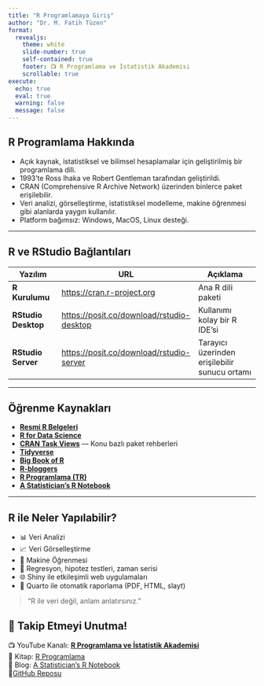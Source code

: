 ```yaml
---
title: "R Programlamaya Giriş"
author: "Dr. M. Fatih Tüzen"
format:
  revealjs:
    theme: white
    slide-number: true
    self-contained: true
    footer: 📺 R Programlama ve İstatistik Akademisi
    scrollable: true
execute:
  echo: true
  eval: true
  warning: false
  message: false
---
```


## R Programlama Hakkında

-   Açık kaynak, istatistiksel ve bilimsel hesaplamalar için geliştirilmiş bir programlama dili.
-   1993’te Ross Ihaka ve Robert Gentleman tarafından geliştirildi.
-   CRAN (Comprehensive R Archive Network) üzerinden binlerce paket erişilebilir.
-   Veri analizi, görselleştirme, istatistiksel modelleme, makine öğrenmesi gibi alanlarda yaygın kullanılır.
-   Platform bağımsız: Windows, MacOS, Linux desteği.

------------------------------------------------------------------------

## R ve RStudio Bağlantıları

| Yazılım             | URL                                         | Açıklama                                      |
|------------------|---------------------|---------------------------------|
| **R Kurulumu**      | <https://cran.r-project.org>                | Ana R dili paketi                             |
| **RStudio Desktop** | <https://posit.co/download/rstudio-desktop> | Kullanımı kolay bir R IDE'si                  |
| **RStudio Server**  | <https://posit.co/download/rstudio-server>  | Tarayıcı üzerinden erişilebilir sunucu ortamı |

------------------------------------------------------------------------

## Öğrenme Kaynakları

-   [**Resmi R Belgeleri**](https://cran.r-project.org/manuals.html)
-   [**R for Data Science**](https://r4ds.hadley.nz)
-   [**CRAN Task Views**](https://cran.r-project.org/web/views/) — Konu bazlı paket rehberleri
-   [**Tidyverse**](https://www.tidyverse.org)
-   [**Big Book of R**](https://www.bigbookofr.com/)
-   [**R-bloggers**](https://www.r-bloggers.com)
-   [**R Programlama (TR)**](https://rprogramlama.netlify.app)
-   [**A Statistician’s R Notebook**](https://mfatihtuzen.netlify.app/)

------------------------------------------------------------------------

## R ile Neler Yapılabilir?

-   📊 Veri Analizi
-   📈 Veri Görselleştirme
-   🤖 Makine Öğrenmesi
-   🧮 Regresyon, hipotez testleri, zaman serisi
-   🌐 Shiny ile etkileşimli web uygulamaları
-   📄 Quarto ile otomatik raporlama (PDF, HTML, slayt)

> "R ile veri değil, anlam anlatırsınız."

## 📢 Takip Etmeyi Unutma!

📺 YouTube Kanalı: [**R Programlama ve İstatistik Akademisi**](https://www.youtube.com/@RistatistikAkademi)\
📘 Kitap: [R Programlama](https://rprogramlama.netlify.app/)\
📝 Blog: [A Statistician’s R Notebook](https://mfatihtuzen.netlify.app/)\
🐙[GitHub Reposu](https://github.com/MFatihTuzen/r-istatistik-akademisi)
